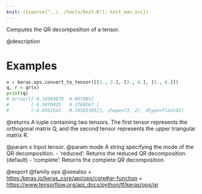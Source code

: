 ```yaml
---
knit: ({source("../../tools/knit.R"); knit_man_src})
---
```

Computes the QR decomposition of a tensor.

@description

# Examples
```python
x = keras.ops.convert_to_tensor([[1., 2.], [3., 4.], [5., 6.]])
q, r = qr(x)
print(q)
# array([[-0.16903079  0.897085]
#        [-0.5070925   0.2760267 ]
#        [-0.8451542  -0.34503305]], shape=(3, 2), dtype=float32)
```

@returns
A tuple containing two tensors. The first tensor represents the
orthogonal matrix Q, and the second tensor represents the upper
triangular matrix R.

@param x Input tensor.
@param mode A string specifying the mode of the QR decomposition.
    - 'reduced': Returns the reduced QR decomposition. (default)
    - 'complete': Returns the complete QR decomposition.

@export
@family ops
@seealso
+ <https:/keras.io/keras_core/api/ops/core#qr-function>
+ <https://www.tensorflow.org/api_docs/python/tf/keras/ops/qr>

